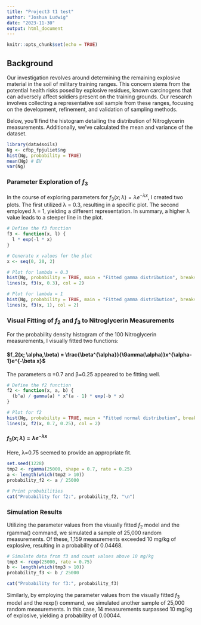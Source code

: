 ```yaml
---
title: "Project3 t1 test"
author: "Joshua Ludwig"
date: "2023-11-30"
output: html_document
---
```


```r
knitr::opts_chunk$set(echo = TRUE)
```

## Background

Our investigation revolves around determining the remaining explosive material in the soil of military training ranges. This concern stems from the potential health risks posed by explosive residues, known carcinogens that can adversely affect soldiers present on the training grounds. Our research involves collecting a representative soil sample from these ranges, focusing on the development, refinement, and validation of sampling methods.

Below, you'll find the histogram detailing the distribution of Nitroglycerin measurements. Additionally, we've calculated the mean and variance of the dataset.

```r
library(data4soils)
Ng <- cfbp_fpjuliet$ng
hist(Ng, probability = TRUE)
mean(Ng) # EV
var(Ng)
```

### Parameter Exploration of $f_3$

In the course of exploring parameters for 
$f_3(x; \lambda) = \lambda e^{-\lambda x}$, I created two plots. The first utilized λ = 0.3, resulting in a specific plot. The second employed λ = 1, yielding a different representation. In summary, a higher λ value leads to a steeper line in the plot.

```r
# Define the f3 function
f3 <- function(x, l) {
  l * exp(-l * x)
}

# Generate x values for the plot
x <- seq(0, 20, 2)

# Plot for lambda = 0.3
hist(Ng, probability = TRUE, main = "Fitted gamma distribution", breaks = 100)
lines(x, f3(x, 0.3), col = 2)

# Plot for lambda = 1
hist(Ng, probability = TRUE, main = "Fitted gamma distribution", breaks = 100)
lines(x, f3(x, 1), col = 2)
```

### Visual Fitting of  $f_2$ and $f_3$ to Nitroglycerin Measurements

For the probability density histogram of the 100 Nitroglycerin measurements, I visually fitted two functions: 

#### $f_2(x; \alpha,\beta) = \frac{\beta^{\alpha}}{\Gamma(\alpha)}x^{\alpha-1}e^{-\beta x}$

The parameters α =0.7 and β=0.25 appeared to be fitting well.

```r
# Define the f2 function
f2 <- function(x, a, b) {
  (b^a) / gamma(a) * x^(a - 1) * exp(-b * x)
}

# Plot for f2
hist(Ng, probability = TRUE, main = "Fitted normal distribution", breaks = 100)
lines(x, f2(x, 0.7, 0.25), col = 2)
```

#### $f_3(x; \lambda) = \lambda e^{-\lambda x}$

Here, λ=0.75 seemed to provide an appropriate fit.

```r
set.seed(1228)
tmp2 <- rgamma(25000, shape = 0.7, rate = 0.25)
a <- length(which(tmp2 > 10))
probability_f2 <- a / 25000

# Print probabilities
cat("Probability for f2:", probability_f2, "\n")
```

### Simulation Results
Utilizing the parameter values from the visually fitted $f_2$ model and the rgamma() command, we simulated a sample of 25,000 random measurements. Of these, 1,159 measurements exceeded 10 mg/kg of explosive, resulting in a probability of 0.04468.

```r
# Simulate data from f3 and count values above 10 mg/kg
tmp3 <- rexp(25000, rate = 0.75)
b <- length(which(tmp3 > 10))
probability_f3 <- b / 25000

cat("Probability for f3:", probability_f3)
```

Similarly, by employing the parameter values from the visually fitted $f_3$ model and the rexp() command, we simulated another sample of 25,000 random measurements. In this case, 14 measurements surpassed 10 mg/kg of explosive, yielding a probability of 0.00044.
